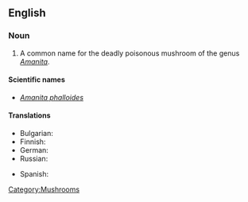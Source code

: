 ==English==

===Noun===
{{wikipedia|Amanita phalloides}}
{{en-noun|sg=[[death]] [[cap]]}}

# A common name for the deadly poisonous mushroom of the genus ''[[Amanita]]''.

====Scientific names====
* ''[[Amanita phalloides]]''

====Translations====
{{trans-top|''Amanita phalloides''}}
* Bulgarian: {{t|bg|зелена мухоморка|sc=Cyrl}}
* Finnish: {{t-|fi|kavalakärpässieni}}
* German: {{t|de|Grüner Knollenblätterpilz|m}}
* Russian: {{t|ru|бледная поганка|f|tr=bl'édnaja pogánka|sc=Cyrl}}
{{trans-mid}}
* Spanish: {{t|es|oronja verde|f}}
{{trans-bottom}}

[[Category:Mushrooms]]